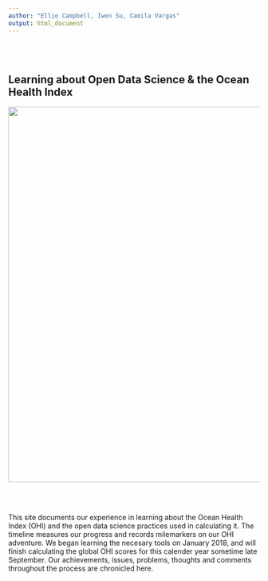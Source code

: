 ```yaml
---
author: "Ellie Campbell, Iwen Su, Camila Vargas"
output: html_document
---
```


<br>
<br>

## Learning about Open Data Science & the Ocean Health Index

<center><img src="images/timeline.jpg" width="750px"></center>  

<br>
<br>

This site documents our experience in learning about the Ocean Health Index (OHI) and the open data science practices used in calculating it. The timeline measures our progress and records milemarkers on our OHI adventure. We began learning the necesary tools on January 2018, and will finish calculating the global OHI scores for this calender year sometime late September. Our achievements, issues, problems, thoughts and comments throughout the process are chronicled here.